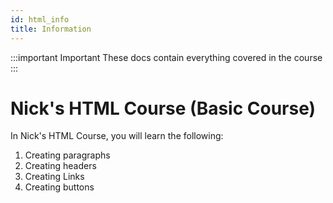 ```yaml
---
id: html_info
title: Information
---
```


:::important Important
These docs contain everything covered in the course
:::

# Nick's HTML Course (Basic Course)
In Nick's HTML Course, you will learn the following:

1. Creating paragraphs
2. Creating headers
3. Creating Links
4. Creating buttons